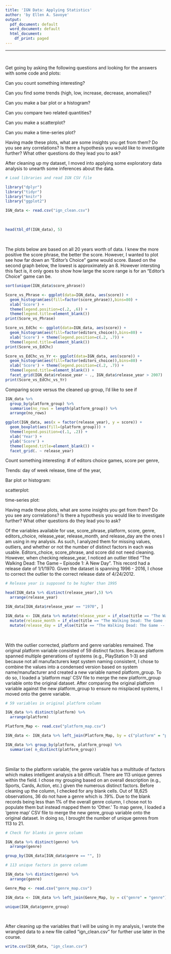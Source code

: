 ```yaml
---
title: 'IGN Data: Applying Statistics'
author: 'by Ellen A. Savoye'
output:
  pdf_document: default
  word_document: default
  html_document:
    df_print: paged
---
```

***
<br>



Get going by asking the following questions and looking for the answers with some code and plots:

Can you count something interesting?

Can you find some trends (high, low, increase, decrease, anomalies)?

Can you make a bar plot or a histogram?

Can you compare two related quantities?

Can you make a scatterplot?

Can you make a time-series plot?

Having made these plots, what are some insights you get from them? Do you see any correlations? Is there a hypothesis you would like to investigate further? What other questions do they lead you to ask?



After cleaning up my dataset, I moved into applying some exploratory data analysis to unearth some inferences about the data. 

```r
# Load libraries and read IGN CSV file

library("dplyr")
library("tidyr")
library("knitr")
library("ggplot2")

IGN_data <- read.csv("ign_clean.csv")
```

<br>

```r
head(tbl_df(IGN_data), 5)
```

<br>

The plots below are based on all 20 years worth of data. I knew the more positive the score phrase, the better the score. However, I wanted to plot see how far down an "Editor's Choice" game would score. Based on the second graph below, the lowest is approximately an 8. However intersting this fact is, it only goes to show how large the score range is for an "Editor's Choice" game can be.
```r

sort(unique(IGN_data$score_phrase))

Score_vs_Phrase <- ggplot(data=IGN_data, aes(score)) + 
  geom_histogram(aes(fill=factor(score_phrase)),bins=80) + 
  xlab('Score') + 
  theme(legend.position=c(.2, .6)) + 
  theme(legend.title=element_blank()) 
print(Score_vs_Phrase)

Score_vs_EdChc <- ggplot(data=IGN_data, aes(score)) +
  geom_histogram(aes(fill=factor(editors_choice)),bins=80) + 
  xlab('Score') + theme(legend.position=c(.2, .7)) +
  theme(legend.title=element_blank()) 
print(Score_vs_EdChc)

Score_vs_EdChc_vs_Yr <- ggplot(data=IGN_data, aes(score)) +
  geom_histogram(aes(fill=factor(editors_choice)),bins=80) + 
  xlab('Score') + theme(legend.position=c(.2, .7)) +
  theme(legend.title=element_blank()) +
  facet_grid(IGN_data$release_year ~ ., IGN_data$release_year > 2007)
print(Score_vs_EdChc_vs_Yr)

```


Comparing score versus the cleaned up group, I'd like to see if 
```r

IGN_data %>% 
  group_by(platform_group) %>%
  summarise(no_rows = length(platform_group)) %>% 
  arrange(no_rows)

ggplot(IGN_data, aes(x = factor(release_year), y = score)) + 
  geom_boxplot(aes(fill=(platform_group))) + 
  theme(legend.position=c(.1, .2)) + 
  xlab('Year') + 
  ylab('Score') + 
  theme(legend.title=element_blank()) +
  facet_grid(. ~ release_year)
```

Count something interesting: # of editors choice games, score per genre, 

Trends: day of week release, time of the year,

Bar plot or histogram:

scatterplot:

time-series plot:

Having made these plots, what are some insights you get from them? Do you see any correlations? Is there a hypothesis you would like to investigate further? What other questions do they lead you to ask?

Of the variables available for use, score_phrase, platform, score, genre, editors_choice, release_year, release_month, and release_day are the ones I am using in my analysis. As such, I analyzed them for missing values, outliers, and whether or not the number of distinct factors in each was usable. Editors_choice, score_phrase, and score did not need cleaning. However, when checking release_year, I noticed an outlier titled "The Walking Dead: The Game -- Episode 1: A New Day". This record had a release date of 1/1/1970. Given the dataset is spanning 1996 - 2016, I chose to correct the outlier to the correct release date of 4/24/2012.

```r
# Release year is supposed to be higher than 1995

head(IGN_data %>% distinct(release_year),5) %>% 
  arrange(release_year)

IGN_data[IGN_data$release_year == "1970", ]

IGN_data <- IGN_data %>% mutate(release_year = if_else(title == "The Walking Dead: The Game -- Episode 1: A New Day", as.integer(2012), release_year)) %>% 
  mutate(release_month = if_else(title == "The Walking Dead: The Game -- Episode 1: A New Day", as.integer(4), release_month)) %>% 
  mutate(release_day = if_else(title == "The Walking Dead: The Game -- Episode 1: A New Day", as.integer(24), release_day))

```

<br>

With the outlier corrected, platform and genre variables remained. The original platform variable consisted of 59 distinct factors. Because platform spanned multiple generations of systems (e.g., PlayStation 1-3) and because not all manufacturers kept system naming consistent, I chose to combine the values into a condensed version based on system name/manufacturer and created a new variable named platform_group. To do so, I loaded a 'platform map' CSV file to merge the new platform_group variable onto the original dataset. After comparing the original platform variable against the new platform_group to ensure no misplaced systems, I moved onto the genre variable.

```r
# 59 variables in original platform column

IGN_data %>% distinct(platform) %>% 
  arrange(platform)

Platform_Map <- read.csv("platform_map.csv")

IGN_data <- IGN_data %>% left_join(Platform_Map, by = c("platform" = "platform"))
```

```r
IGN_data %>% group_by(platform, platform_group) %>% 
  summarise( n_distinct(platform_group))
```
<br>

Similar to the platform variable, the genre variable has a multitude of factors which makes intelligent analysis a bit difficult. There are 113 unique genres within the field. I chose my grouping based on an overall description (e.g., Sports, Cards, Action, etc.) given the numerous distinct factors. Before cleaning up the column, I checked for any blank cells. Out of 18,625 observations, 36 do not have a genre which is .19%. Due to the blank records being less than 1% of the overall genre column, I chose not to populate them but instead mapped them to 'Other.' To map genre, I loaded a 'genre map' CSV file to merge the new genre_group variable onto the original dataset. In doing so, I brought the number of unique genres from 113 to 21.

```r
# Check for blanks in genre column

IGN_data %>% distinct(genre) %>% 
  arrange(genre)
```

```r
group_by(IGN_data[IGN_data$genre == "", ])
```

```r

# 113 unique factors in genre column 

IGN_data %>% distinct(genre) %>% 
  arrange(genre)

Genre_Map <- read.csv("genre_map.csv")

IGN_data <- IGN_data %>% left_join(Genre_Map, by = c("genre" = "genre"))
```
```r
unique(IGN_data$genre_group)
```
<br>

After cleaning up the variables that I will be using in my analysis, I wrote the wrangled data to a new file called "ign_clean.csv" for further use later in the course.

```r

write.csv(IGN_data, "ign_clean.csv")

```

















